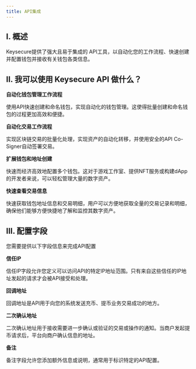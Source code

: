 ```yaml
---
title: API集成
---
```


## I. 概述

Keysecure提供了强大且易于集成的 API工具，以自动化您的工作流程、快速创建并配置钱包并接收有关钱包各类信息。

## II. 我可以使用 Keysecure API 做什么？

**自动化钱包管理工作流程**

使用API快速创建和命名钱包，实现自动化的钱包管理。这使得批量创建和命名钱包的过程更加高效和便捷。

**自动化交易工作流程**

实现区块链交易的批量化处理，实现资产的自动化转移，并使用安全的API Co-Signer自动签署交易。

**扩展钱包和地址创建**

快速而经济高效地配置多个钱包。这对于游戏工作室、提供NFT服务或构建dApp的开发者来说，可以轻松管理大量的数字资产。

**快速查看交易信息**

快速获取钱包地址信息和交易明细，用户可以方便地获取全量的交易记录和明细，确保他们能够方便快捷地了解和监控其数字资产。

## III. 配置字段

您需要提供以下字段信息来完成API配置

**信任IP**

信任IP字段允许您定义可以访问API的特定IP地址范围。只有来自这些信任的IP地址发起的请求才会被API接受和处理。

**回调地址**

回调地址是API用于向您的系统发送充币、提币业务交易成功的地方。

**二次确认地址**

二次确认地址用于接收需要进一步确认或验证的交易或操作的通知。当商户发起提币请求后，平台向商户确认信息的地址。

**备注**

备注字段允许您添加额外信息或说明，通常用于标识特定的API配置。